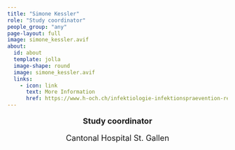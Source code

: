 ```yaml
---
title: "Simone Kessler"
role: "Study coordinator"
people_group: "any"
page-layout: full
image: simone_kessler.avif
about: 
  id: about
  template: jolla
  image-shape: round
  image: simone_kessler.avif
  links:
    - icon: link
      text: More Information
      href: https://www.h-och.ch/infektiologie-infektionspraevention-reisemedizin/team/
---
```


<div style="text-align: center;">
  <p style="font-size: 18px; font-weight: bold;">Study coordinator</p>
  <p style="font-size: 18px; ">Cantonal Hospital St. Gallen</p>
</div>

